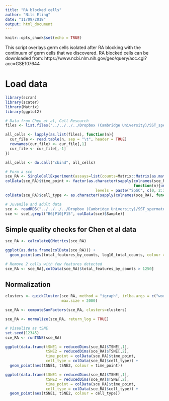 ```yaml
---
title: "RA blocked cells"
author: "Nils Eling"
date: "11/09/2018"
output: html_document
---
```


```r
knitr::opts_chunk$set(echo = TRUE)
```

This script overlays germ cells isolated after RA blocking with the continuum of germ cells that we discovered. 
RA blocked cells can be downloaded from: https://www.ncbi.nlm.nih.gov/geo/query/acc.cgi?acc=GSE107644

# Load data

```r
library(scran)
library(scater)
library(Matrix)
library(ggplot2)

# Data from Chen et al, Cell Research
files <- list.files("../../../../Dropbox (Cambridge University)/SST_spermatocytes/Revisions/Data/Chen_CellResearch/GSE107644_RAW/", full.names = TRUE)

all_cells <- lapply(as.list(files), function(n){
  cur_file <- read.table(n, sep = "\t", header = TRUE)
  rownames(cur_file) <- cur_file[,1]
  cur_file <- cur_file[,-1]
})

all_cells <- do.call("cbind", all_cells)

# Form a sce 
sce_RA <- SingleCellExperiment(assays=list(counts=Matrix::Matrix(as.matrix(all_cells), sparse = TRUE)))
colData(sce_RA)$time_point <- factor(as.character(sapply(colnames(sce_RA), 
                                                         function(n){unlist(strsplit(n, "_"))[1]})),
                                        levels = paste("SpSC", c(0, 2:37), sep = "")) 
colData(sce_RA)$cell_type <- as.character(sapply(colnames(sce_RA), function(n){unlist(strsplit(n, "_"))[2]})) 

# Juvenile and adult data
sce <- readRDS("../../../../Dropbox (Cambridge University)/SST_spermatocytes/Analysis/data/10X_data/SCE_all.rds")
sce <- sce[,grepl("B6|P10|P15", colData(sce)$Sample)]
```

## Simple quality checks for Chen et al data

```r
sce_RA <- calculateQCMetrics(sce_RA)

ggplot(as.data.frame(colData(sce_RA))) + 
  geom_point(aes(total_features_by_counts, log10_total_counts, colour = time_point))

# Remove 2 cells with few features detected
sce_RA <- sce_RA[,colData(sce_RA)$total_features_by_counts > 1250]
```

## Normalization

```r
clusters <- quickCluster(sce_RA, method = "igraph", irlba.args = c("work" = 100), 
                         max.size = 2000)

sce_RA <- computeSumFactors(sce_RA, clusters=clusters)

sce_RA <- normalize(sce_RA, return_log = TRUE)

# Visaulize as tSNE
set.seed(12345)
sce_RA <- runTSNE(sce_RA)

ggplot(data.frame(tSNE1 = reducedDims(sce_RA)$TSNE[,1],
                  tSNE2 = reducedDims(sce_RA)$TSNE[,2],
                  time_point = colData(sce_RA)$time_point,
                  cell_type = colData(sce_RA)$cell_type)) +
  geom_point(aes(tSNE1, tSNE2, colour = time_point))

ggplot(data.frame(tSNE1 = reducedDims(sce_RA)$TSNE[,1],
                  tSNE2 = reducedDims(sce_RA)$TSNE[,2],
                  time_point = colData(sce_RA)$time_point,
                  cell_type = colData(sce_RA)$cell_type)) +
  geom_point(aes(tSNE1, tSNE2, colour = cell_type))
```

